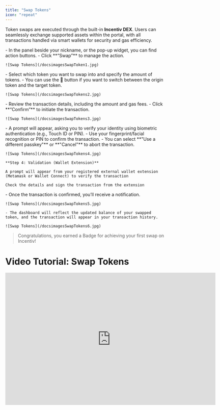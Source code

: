```yaml
---
title: "Swap Tokens"
icon: "repeat"
---
```


Token swaps are executed through the built-in **Incentiv DEX**. Users can seamlessly exchange supported assets within the portal, with all transactions handled via smart wallets for security and gas efficiency.

<Steps>
  <Step title="Step 1: Navigate and click the Swap button">
    - In the panel beside your nickname, or the pop-up widget, you can find action buttons.
    - Click **“Swap”** to manage the action.

    ![Swap Tokens](/docsimagesSwapToken1.jpg)
  </Step>
  <Step title="Step 2: Choose the token">
    - Select which token you want to swap into and specify the amount of tokens.
    - You can use the 🔄 button if you want to switch between the origin token and the target token.

    ![Swap Tokens](/docsimagesSwapTokens2.jpg)
  </Step>
  <Step title="Step 3: Overview & Confirm">
    - Review the transaction details, including the amount and gas fees.
    - Click **“Confirm”** to initiate the transaction.

    ![Swap Tokens](/docsimagesSwapTokens3.jpg)
  </Step>
  <Step title="Step 4:  Validation">
    - A prompt will appear, asking you to verify your identity using biometric authentication (e.g., Touch ID or PIN).
    - Use your fingerprint/facial recognition or PIN to confirm the transaction.
    - You can select **"Use a different passkey"** or **"Cancel"** to abort the transaction.

    ![Swap Tokens](/docsimagesSwapTokens4.jpg)

    **Step 4: Validation (Wallet Extension)**

    A prompt will appear from your registered external wallet extension (Metamask or Wallet Connect) to verify the transaction

    Check the details and sign the transaction from the extension
  </Step>
  <Step title="Step 5: Transaction Confirmation">
    - Once the transaction is confirmed, you’ll receive a notification.

    ![Swap Tokens](/docsimagesSwapTokens5.jpg)

    - The dashboard will reflect the updated balance of your swapped token, and the transaction will appear in your transaction history.

    ![Swap Tokens](/docsimagesSwapTokens6.jpg)
  </Step>
</Steps>

> <Tip>
>   Congratulations, you earned a Badge for achieving your first swap on Incentiv!
> </Tip>

# Video Tutorial: Swap Tokens

<iframe width="660" height="415" src="https://www.youtube.com/embed/uBhh0q4lPHQ?si=JIXXV05eL31HbaYN" title="Swap Tokens" frameborder="0" allow="accelerometer; autoplay; clipboard-write; encrypted-media; gyroscope; picture-in-picture; web-share" referrerpolicy="strict-origin-when-cross-origin" allowfullscreen />